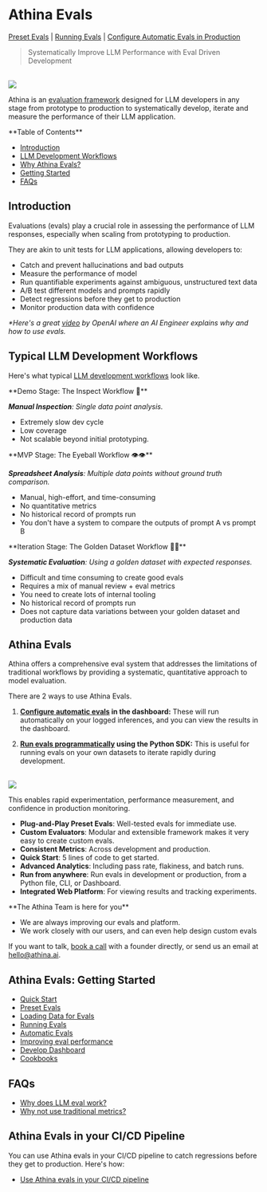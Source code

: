 
# Athina Evals

[Preset Evals](/evals/preset_evals) |
[Running Evals](/evals/running_evals) |
[Configure Automatic Evals in Production](/evals/automatic_evals)

> Systematically Improve LLM Performance with Eval Driven Development

<br />

<img src="/develop-ui-results.png" />

Athina is an [evaluation framework](https://github.com/athina-ai/athina-evals) designed for LLM developers in any stage from prototype to production to systematically develop, iterate and measure the performance of their LLM application.

<Callout type='infos'>
**Table of Contents**

- [Introduction](#introduction)
- [LLM Development Workflows](#typical-llm-development-workflows)
- [Why Athina Evals?](#why-athina-evals)
- [Getting Started](#getting-started)
- [FAQs](#faqs)

</Callout>

## Introduction

Evaluations (evals) play a crucial role in assessing the performance of LLM responses, especially when scaling from prototyping to production.

They are akin to unit tests for LLM applications, allowing developers to:

- Catch and prevent hallucinations and bad outputs
- Measure the performance of model
- Run quantifiable experiments against ambiguous, unstructured text data
- A/B test different models and prompts rapidly
- Detect regressions before they get to production
- Monitor production data with confidence

_\*Here's a great [video](https://youtu.be/XGJNo8TpuVA?feature=shared&t=1140) by OpenAI where an AI Engineer explains why and how to use evals._

## Typical LLM Development Workflows

Here's what typical [LLM development workflows](/evals/llm_dev_workflows) look like.

<Callout type='infos'>
**Demo Stage: The Inspect Workflow 🔎**

_**Manual Inspection**: Single data point analysis._

- Extremely slow dev cycle
- Low coverage
- Not scalable beyond initial prototyping.

</Callout>

<Callout type='infos'>
**MVP Stage: The Eyeball Workflow 👁️👁️**

_**Spreadsheet Analysis**: Multiple data points without ground truth comparison._

- Manual, high-effort, and time-consuming
- No quantitative metrics
- No historical record of prompts run
- You don't have a system to compare the outputs of prompt A vs prompt B

</Callout>

<Callout type='infos'>
**Iteration Stage: The Golden Dataset Workflow 🌟🌟**

_**Systematic Evaluation**: Using a golden dataset with expected responses._

- Difficult and time consuming to create good evals
- Requires a mix of manual review + eval metrics
- You need to create lots of internal tooling
- No historical record of prompts run
- Does not capture data variations between your golden dataset and production data

</Callout>

## Athina Evals

Athina offers a comprehensive eval system that addresses the limitations of traditional
workflows by providing a systematic, quantitative approach to model evaluation.

<Callout>
There are 2 ways to use Athina Evals.

1. **[Configure automatic evals](/evals/automatic_evals) in the dashboard:** These will run automatically on your logged inferences, and you can view the results in the dashboard.

2. **[Run evals programmatically](/evals/running_evals) using the Python SDK:** This is useful for running evals on your own datasets to iterate rapidly during development.

</Callout>

<br />

<img src="/develop-ui-all-requests-bg.png" />

This enables rapid experimentation, performance measurement, and confidence in production monitoring.

- **Plug-and-Play Preset Evals**: Well-tested evals for immediate use.
- **Custom Evaluators**: Modular and extensible framework makes it very easy to create custom evals.
- **Consistent Metrics**: Across development and production.
- **Quick Start**: 5 lines of code to get started.
- **Advanced Analytics**: Including pass rate, flakiness, and batch runs.
- **Run from anywhere**: Run evals in development or production, from a Python file, CLI, or Dashboard.
- **Integrated Web Platform**: For viewing results and tracking experiments.

<Callout type="info">
**The Athina Team is here for you**

- We are always improving our evals and platform.
- We work closely with our users, and can even help design custom evals

If you want to talk, [book a call](https://cal.com/shiv-athina/30min) with a founder directly, or send us an email at hello@athina.ai.

</Callout>

## Athina Evals: Getting Started

- [Quick Start](/evals/quick_start)
- [Preset Evals](/evals/preset_evals)
- [Loading Data for Evals](/evals/loading_data)
- [Running Evals](/evals/running_evals)
- [Automatic Evals](/evals/automatic_evals)
- [Improving eval performance](/evals/improving_eval_performance)
- [Develop Dashboard](/evals/develop_dashboard)
- [Cookbooks](/evals/cookbooks)

## FAQs

- [Why does LLM eval work?](/evals/faq/why_does_llm_eval_work)
- [Why not use traditional metrics?](/evals/faq/why_not_use_traditional_metrics)

## Athina Evals in your CI/CD Pipeline

You can use Athina evals in your CI/CD pipeline to catch regressions before they get to production. Here's how:

- [Use Athina evals in your CI/CD pipeline](/evals/ci_cd_pipeline)